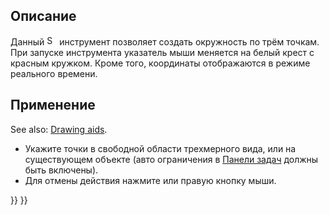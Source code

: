 <languages/>

<div class="mw-translate-fuzzy">
{{Docnav/ru
|[[Sketcher_CreateCircle/ru|Создать окружность]]
|[[Sketcher_CompCreateConic/ru|Создать фигуру конического сечения]]
|[[Sketcher_Workbench/ru|Верстак "Sketcher"]]
|IconL=Sketcher_CreateCircle.svg
|IconR=Sketcher_CompCreateConic.png
|IconC=Workbench_Sketcher.svg
}}
</div>

<div class="mw-translate-fuzzy">
{{GuiCommand/ru
|Name/ru=Создать окружность по трём точкам
|Name=Sketcher_Create3PointCircle
|MenuLocation=Sketch → Геометрия эскиза → Создать окружность по трём точкам
|Workbenches=[[Sketcher_Workbench/ru|Sketcher]]
|Shortcut={{KEY|G}} {{KEY|3}} {{KEY|C}}
|SeeAlso=
}}
</div>

<span id="Description"></span>
==Описание==

<div class="mw-translate-fuzzy">
Данный [[File:Sketcher_Create3PointCircle.svg|16px]] инструмент позволяет создать окружность по трём точкам.
При запуске инструмента указатель мыши меняется на белый крест с красным кружком.
Кроме того, координаты отображаются в режиме реального времени.
</div>

<span id="Usage"></span>
==Применение==

See also: [[Sketcher_Workbench#Drawing_aids|Drawing aids]].

<div class="mw-translate-fuzzy">
* Укажите точки в свободной области трехмерного вида, или на существующем объекте (авто ограничения в [[Task_panel/ru|Панели задач]] должны быть включены).
* Для отмены действия нажмите {{KEY|Esc}} или правую кнопку мыши.
</div>


<div class="mw-translate-fuzzy">
{{Docnav/ru
|[[Sketcher_CreateCircle/ru|Создать окружность]]
|[[Sketcher_CompCreateConic/ru|Создать фигуру конического сечения]]
|[[Sketcher_Workbench/ru|Верстак "Sketcher"]]
|IconL=Sketcher_CreateCircle.svg
|IconR=Sketcher_CompCreateConic.png
|IconC=Workbench_Sketcher.svg
}}
</div>

{{Sketcher Tools navi{{#translation:}}}}
{{Userdocnavi{{#translation:}}}}